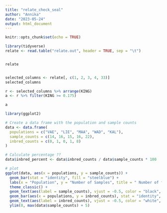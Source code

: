 ---
title: "relate_check_seal"
author: "Annika"
date: "2023-05-24"
output: html_document
---

```{r setup, include=FALSE}
knitr::opts_chunk$set(echo = TRUE)
```

```{r}

library(tidyverse)
relate <- read.table("relate.out", header = TRUE, sep = "\t")


relate


selected_columns <- relate[, c(1, 2, 3, 4, 33)]
selected_columns

r <- selected_columns %>% arrange(KING)
a <- r %>% filter(KING >= 0.175)

a

library(ggplot2)

# Create a data frame with the population and sample counts
data <- data.frame(
  populations = c("VAE", "LIE", "MAA", "WAD", "KAL"),
  sample_counts = c(14, 16, 15, 16, 22),
  inbred_counts = c(0, 1, 0, 1, 8)
)

# Calculate percentage ??
data$inbred_percent <- data$inbred_counts / data$sample_counts * 100

# plot
ggplot(data, aes(x = populations, y = sample_counts)) +
  geom_bar(stat = "identity", fill = "steelblue") +
  labs(x = "Population", y = "Number of Samples", title = " Number of first-degree relatives") +
  theme_classic() +
  geom_text(aes(label = sample_counts), vjust = -0.5, color = "black", size = 3) +
  geom_bar(aes(x = populations, y = inbred_counts), stat = "identity", fill = "red") +
  geom_text(aes(label = inbred_counts), vjust = -0.5, color = "white", size = 3) +
  ylim(0, max(data$sample_counts) + 5)


```

